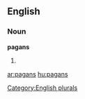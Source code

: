 
==English==

===Noun===
'''pagans'''

# {{plural of|[[pagan]]}}

[[Category:English plurals]]

[[ar:pagans]]
[[hu:pagans]]